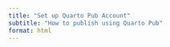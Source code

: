 ```yaml
---
title: "Set up Quarto Pub Account"
subtitle: "How to publish using Quarto Pub"
format: html
---
```


